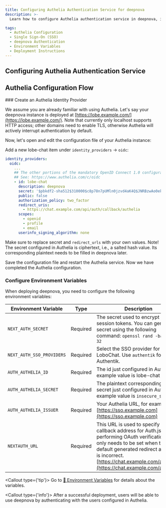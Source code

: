 ```yaml
---
title: Configuring Authelia Authentication Service for deepnova
description: >-
  Learn how to configure Authelia authentication service in deepnova, including creating a provider, configuring environment variables, and deploying deepnova. Detailed steps and necessary environment variable settings.

tags:
  - Authelia Configuration
  - Single Sign-On (SSO)
  - deepnova Authentication
  - Environment Variables
  - Deployment Instructions
---
```


## Configuring Authelia Authentication Service

## Authelia Configuration Flow

<Steps>
  ### Create an Authelia Identity Provider

  We assume you are already familiar with using Authelia. Let's say your deepnova instance is deployed at [https://lobe.example.com/](https://lobe.example.com/). Note that currently only localhost supports HTTP access; other domains need to enable TLS, otherwise Authelia will actively interrupt authentication by default.

  Now, let's open and edit the configuration file of your Authelia instance:

  Add a new lobe-chat item under `identity_providers` -> `oidc`:

  ```yaml
  identity_providers:
    oidc:
      ...
      ## The other portions of the mandatory OpenID Connect 1.0 configuration go here.
      ## See: https://www.authelia.com/c/oidc
      - id: lobe-chat
        description: deepnova
        secret: '$pbkdf2-sha512$310000$c8p78n7pUMln0jzvd4aK4Q$JNRBzwAo0ek5qKn50cFzzvE9RXV88h1wJn5KGiHrD0YKtZaR/nCb2CJPOsKaPK0hjf.9yHxzQGZziziccp6Yng'  # The digest of 'insecure_secret'.
        public: false
        authorization_policy: two_factor
        redirect_uris:
          - https://chat.example.com/api/auth/callback/authelia
        scopes:
          - openid
          - profile
          - email
        userinfo_signing_algorithm: none
  ```

  Make sure to replace secret and `redirect_urls` with your own values. Note! The secret configured in Authelia is ciphertext, i.e., a salted hash value. Its corresponding plaintext needs to be filled in deepnova later.

  Save the configuration file and restart the Authelia service. Now we have completed the Authelia configuration.

  ### Configure Environment Variables

  When deploying deepnova, you need to configure the following environment variables:

  | Environment Variable      | Type     | Description                                                                                                                                                                                                                                               |
  | ------------------------- | -------- | --------------------------------------------------------------------------------------------------------------------------------------------------------------------------------------------------------------------------------------------------------- |
  | `NEXT_AUTH_SECRET`        | Required | The secret used to encrypt Auth.js session tokens. You can generate a secret using the following command: `openssl rand -base64 32`                                                                                                                       |
  | `NEXT_AUTH_SSO_PROVIDERS` | Required | Select the SSO provider for LoboChat. Use `authentik` for Authentik.                                                                                                                                                                                      |
  | `AUTH_AUTHELIA_ID`        | Required | The id just configured in Authelia, example value is lobe-chat                                                                                                                                                                                            |
  | `AUTH_AUTHELIA_SECRET`    | Required | The plaintext corresponding to the secret just configured in Authelia, example value is `insecure_secret`                                                                                                                                                 |
  | `AUTH_AUTHELIA_ISSUER`    | Required | Your Authelia URL, for example [https://sso.example.com](https://sso.example.com)                                                                                                                                                                         |
  | `NEXTAUTH_URL`            | Required | This URL is used to specify the callback address for Auth.js when performing OAuth verification. It only needs to be set when the default generated redirect address is incorrect. [https://chat.example.com/api/auth](https://chat.example.com/api/auth) |

  <Callout type={'tip'}>
    Go to  [📘 Environment Variables](/docs/self-hosting/environment-variable#Authelia) for details about the variables.
  </Callout>
</Steps>

<Callout type={'info'}>
  After a successful deployment, users will be able to use deepnova by authenticating with the users
  configured in Authelia.
</Callout>
